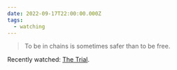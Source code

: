 ```yaml
---
date: 2022-09-17T22:00:00.000Z
tags:
  - watching
---
```

> To be in chains is sometimes safer than to be free.

Recently watched: [The Trial](https://letterboxd.com/film/the-trial/).